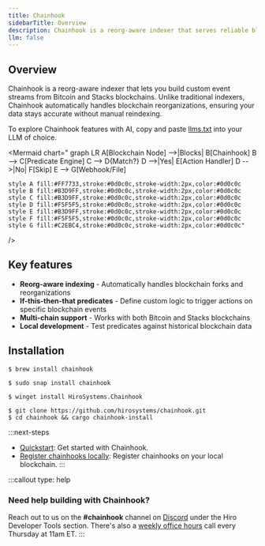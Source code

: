 ```yaml
---
title: Chainhook
sidebarTitle: Overview
description: Chainhook is a reorg-aware indexer that serves reliable blockchain data for Bitcoin and Stacks.
llm: false
---
```


## Overview

Chainhook is a reorg-aware indexer that lets you build custom event streams from Bitcoin and Stacks blockchains. Unlike traditional indexers, Chainhook automatically handles blockchain reorganizations, ensuring your data stays accurate without manual reindexing.

To explore Chainhook features with AI, copy and paste [llms.txt](/tools/chainhook/llms.txt) into your LLM of choice.

<Mermaid
  chart="
graph LR
    A[Blockchain Node] -->|Blocks| B[Chainhook]
    B --> C[Predicate Engine]
    C --> D{Match?}
    D -->|Yes| E[Action Handler]
    D -->|No| F[Skip]
    E --> G[Webhook/File]
    
    style A fill:#FF7733,stroke:#0d0c0c,stroke-width:2px,color:#0d0c0c
    style B fill:#B3D9FF,stroke:#0d0c0c,stroke-width:2px,color:#0d0c0c
    style C fill:#B3D9FF,stroke:#0d0c0c,stroke-width:2px,color:#0d0c0c
    style D fill:#F5F5F5,stroke:#0d0c0c,stroke-width:2px,color:#0d0c0c
    style E fill:#B3D9FF,stroke:#0d0c0c,stroke-width:2px,color:#0d0c0c
    style F fill:#F5F5F5,stroke:#0d0c0c,stroke-width:2px,color:#0d0c0c
    style G fill:#C2EBC4,stroke:#0d0c0c,stroke-width:2px,color:#0d0c0c"
/>

## Key features

- **Reorg-aware indexing** - Automatically handles blockchain forks and reorganizations
- **If-this-then-that predicates** - Define custom logic to trigger actions on specific blockchain events
- **Multi-chain support** - Works with both Bitcoin and Stacks blockchains
- **Local development** - Test predicates against historical blockchain data

## Installation

<TerminalPicker storage="macOs">

```terminal !! macOS
$ brew install chainhook
```

```terminal !! Linux
$ sudo snap install chainhook
```

```terminal !! Windows
$ winget install HiroSystems.Chainhook
```

```terminal !! Cargo
$ git clone https://github.com/hirosystems/chainhook.git
$ cd chainhook && cargo chainhook-install
```

</TerminalPicker>

:::next-steps
- [Quickstart](/tools/chainhook/quickstart): Get started with Chainhook.
- [Register chainhooks locally](/tools/chainhook/register-chainhooks-on-devnet): Register chainhooks on your local blockchain.
:::

:::callout
type: help
### Need help building with Chainhook?
Reach out to us on the **#chainhook** channel on [Discord](https://stacks.chat/) under the Hiro Developer Tools section. There's also a [weekly office hours](https://www.addevent.com/event/oL21905919) call every Thursday at 11am ET.
:::